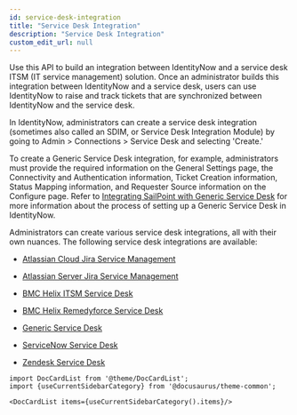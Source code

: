 ```yaml
---
id: service-desk-integration
title: "Service Desk Integration"
description: "Service Desk Integration"
custom_edit_url: null
---
```




Use this API to build an integration between IdentityNow and a service desk ITSM (IT service management) solution. 
Once an administrator builds this integration between IdentityNow and a service desk, users can use IdentityNow to raise and track tickets that are synchronized between IdentityNow and the service desk. 

In IdentityNow, administrators can create a service desk integration (sometimes also called an SDIM, or Service Desk Integration Module) by going to Admin > Connections > Service Desk and selecting 'Create.'

To create a Generic Service Desk integration, for example, administrators must provide the required information on the General Settings page, the Connectivity and Authentication information, Ticket Creation information, Status Mapping information, and Requester Source information on the Configure page. 
Refer to [Integrating SailPoint with Generic Service Desk](https://documentation.sailpoint.com/connectors/generic_sd/help/integrating_generic_service_desk/intro.html) for more information about the process of setting up a Generic Service Desk in IdentityNow.

Administrators can create various service desk integrations, all with their own nuances. 
The following service desk integrations are available: 

- [Atlassian Cloud Jira Service Management](https://documentation.sailpoint.com/connectors/atlassian/jira_cloud/help/integrating_jira_cloud_sd/introduction.html)

- [Atlassian Server Jira Service Management](https://documentation.sailpoint.com/connectors/atlassian/jira_server/help/integrating_jira_server_sd/introduction.html)

- [BMC Helix ITSM Service Desk](https://documentation.sailpoint.com/connectors/bmc/helix_ITSM_sd/help/integrating_bmc_helix_itsm_sd/intro.html)

- [BMC Helix Remedyforce Service Desk](https://documentation.sailpoint.com/connectors/bmc/helix_remedyforce_sd/help/integrating_bmc_helix_remedyforce_sd/intro.html)

- [Generic Service Desk](https://documentation.sailpoint.com/connectors/generic_sd/help/integrating_generic_service_desk/intro.html)

- [ServiceNow Service Desk](https://documentation.sailpoint.com/connectors/servicenow/sdim/help/integrating_servicenow_sdim/intro.html)

- [Zendesk Service Desk](https://documentation.sailpoint.com/connectors/zendesk/help/integrating_zendesk_sd/introduction.html)




```mdx-code-block
import DocCardList from '@theme/DocCardList';
import {useCurrentSidebarCategory} from '@docusaurus/theme-common';

<DocCardList items={useCurrentSidebarCategory().items}/>
```
      